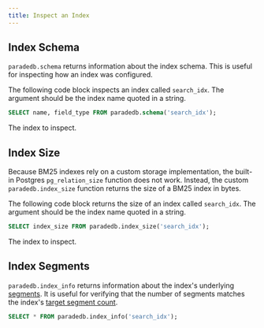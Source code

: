```yaml
---
title: Inspect an Index
---
```


## Index Schema

`paradedb.schema` returns information about the index schema. This is useful for inspecting how an index was configured.

The following code block inspects an index called `search_idx`. The argument should be the index name quoted in a string.

```sql
SELECT name, field_type FROM paradedb.schema('search_idx');
```

<ParamField body="index" required>
  The index to inspect.
</ParamField>

## Index Size

Because BM25 indexes rely on a custom storage implementation, the built-in Postgres `pg_relation_size` function does not work. Instead, the custom
`paradedb.index_size` function returns the size of a BM25 index in bytes.

The following code block returns the size of an index called `search_idx`. The argument should be the index name quoted in a string.

```sql
SELECT index_size FROM paradedb.index_size('search_idx');
```

<ParamField body="index" required>
  The index to inspect.
</ParamField>

## Index Segments

`paradedb.index_info` returns information about the index's underlying [segments](/documentation/concepts/index#segment). It is useful for verifying that the number
of segments matches the index's [target segment count](/documentation/configuration/index#target-segment-count).

```sql
SELECT * FROM paradedb.index_info('search_idx');
```
